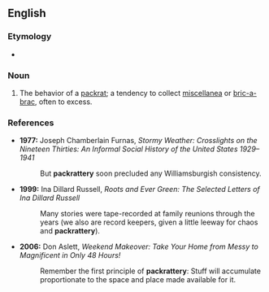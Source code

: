 ==English==

===Etymology===
*{{suffix|packrat|ery|lang=en}}

===Noun===
{{en-noun|-}}

#The behavior of a [[packrat]]; a tendency to collect [[miscellanea]] or [[bric-a-brac]], often to excess.

===References===
*'''1977:''' Joseph Chamberlain Furnas, ''Stormy Weather: Crosslights on the Nineteen Thirties: An Informal Social History of the United States 1929&ndash;1941''
*:But '''packrattery''' soon precluded any Williamsburgish consistency.
*'''1999:''' Ina Dillard Russell, ''Roots and Ever Green: The Selected Letters of Ina Dillard Russell''
*:Many stories were tape-recorded at family reunions through the years (we also are record keepers, given a little leeway for chaos and '''packrattery''').
*'''2006:''' Don Aslett, ''Weekend Makeover: Take Your Home from Messy to Magnificent in Only 48 Hours!''
*:Remember the first principle of '''packrattery''': Stuff will accumulate proportionate to the space and place made available for it.